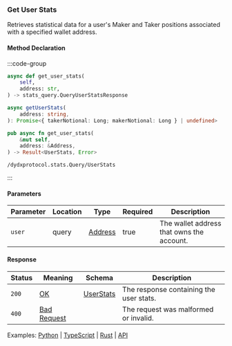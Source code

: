 ### Get User Stats

Retrieves statistical data for a user's Maker and Taker positions associated with a specified wallet address.

#### Method Declaration

:::code-group

```python [Python]
async def get_user_stats(
    self,
    address: str,
) -> stats_query.QueryUserStatsResponse
```

```typescript [TypeScript]
async getUserStats(
    address: string,
): Promise<{ takerNotional: Long; makerNotional: Long } | undefined>
```

```rust [Rust]
pub async fn get_user_stats(
    &mut self,
    address: &Address,
) -> Result<UserStats, Error>
```

```url [API]
/dydxprotocol.stats.Query/UserStats
```

:::


#### Parameters

| Parameter | Location | Type      | Required | Description                               |
| --------- | -------- | --------- | -------- | ----------------------------------------- |
| `user`    | query    | [Address] | true     | The wallet address that owns the account. |

#### Response

| Status | Meaning       | Schema      | Description                             |
| ------ | ------------- | ----------- | --------------------------------------- |
| `200`  | [OK]          | [UserStats] | The response containing the user stats. |
| `400`  | [Bad Request] |             | The request was malformed or invalid.   |

Examples: [Python] | [TypeScript] | [Rust] | [API]

[Python]: https://github.com/dydxprotocol/v4-clients/blob/3e8c7e1b960291b7ef273962d374d9934a5c4d33/v4-client-py-v2/examples/validator_get_example.py#L52
[TypeScript]: https://github.com/dydxprotocol/v4-clients/blob/3e8c7e1b960291b7ef273962d374d9934a5c4d33/v4-client-js/examples/validator_get_example.ts#L81
[Rust]: https://github.com/dydxprotocol/v4-clients/blob/3e8c7e1b960291b7ef273962d374d9934a5c4d33/v4-client-rs/client/examples/validator_get.rs#L59
[API]: https://test-dydx-rest.kingnodes.com/dydxprotocol/v4/stats/user_stats?user=dydx14zzueazeh0hj67cghhf9jypslcf9sh2n5k6art
[Address]: /types/Address
[OK]: /types/ok
[UserStats]: /types/user_stats
[Bad Request]: /types/bad-request
